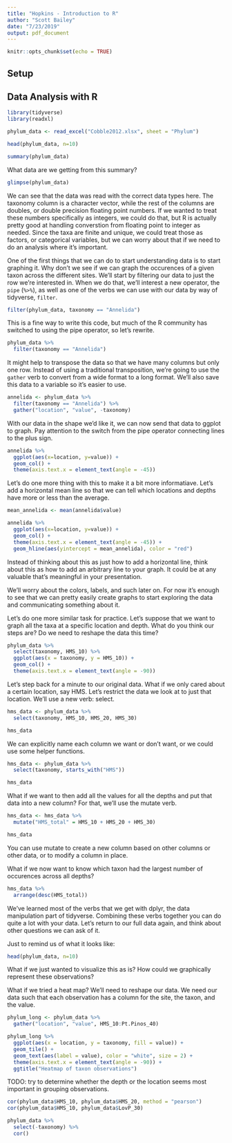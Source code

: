 ```yaml
---
title: "Hopkins - Introduction to R"
author: "Scott Bailey"
date: "7/23/2019"
output: pdf_document
---
```


```r
knitr::opts_chunk$set(echo = TRUE)
```

## Setup


## Data Analysis with R

```r
library(tidyverse)
library(readxl)
```

```r
phylum_data <- read_excel("Cobble2012.xlsx", sheet = "Phylum")

head(phylum_data, n=10)
```

```r
summary(phylum_data)
```

What data are we getting from this summary?

```r
glimpse(phylum_data)
```

We can see that the data was read with the correct data types here. The taxonomy column is a character vector, while the rest of the columns are doubles, or double precision floating point numbers. If we wanted to treat these numbers specifically as integers, we could do that, but R is actually pretty good at handling converstion from floating point to integer as needed. Since the taxa are finite and unique, we could treat those as factors, or categorical variables, but we can worry about that if we need to do an analysis where it's important.

One of the first things that we can do to start understanding data is to start graphing it. Why don't we see if we can graph the occurences of a given taxon across the different sites. We'll start by filtering our data to just the row we're interested in. When we do that, we'll interest a new operator, the `pipe` (`%>%`), as well as one of the verbs we can use with our data by way of tidyverse, `filter`.

```r
filter(phylum_data, taxonomy == "Annelida")
```

This is a fine way to write this code, but much of the R community has switched to using the pipe operator, so let's rewrite.

```r
phylum_data %>%
  filter(taxonomy == "Annelida")
```

It might help to transpose the data so that we have many columns but only one row. Instead of using a traditional transposition, we're going to use the `gather` verb to convert from a wide format to a long format. We'll also save this data to a variable so it's easier to use.

```r
annelida <- phylum_data %>%
  filter(taxonomy == "Annelida") %>% 
  gather("location", "value", -taxonomy)
```

With our data in the shape we'd like it, we can now send that data to ggplot to graph. Pay attention to the switch from the pipe operator connecting lines to the plus sign.

```r
annelida %>%
  ggplot(aes(x=location, y=value)) +
  geom_col() +
  theme(axis.text.x = element_text(angle = -45))
```

Let's do one more thing with this to make it a bit more informatiave. Let's add a horizontal mean line so that we can tell which locations and depths have more or less than the average. 

```r
mean_annelida <- mean(annelida$value)

annelida %>%
  ggplot(aes(x=location, y=value)) +
  geom_col() +
  theme(axis.text.x = element_text(angle = -45)) +
  geom_hline(aes(yintercept = mean_annelida), color = "red")
```

Instead of thinking about this as just how to add a horizontal line, think about this as how to add an arbitrary line to your graph. It could be at any valuable that's meaningful in your presentation. 

We'll worry about the colors, labels, and such later on. For now it's enough to see that we can pretty easily create graphs to start exploring the data and communicating something about it. 

Let's do one more similar task for practice. Let's suppose that we want to graph all the taxa at a specific location and depth. What do you think our steps are? Do we need to reshape the data this time?

```r
phylum_data %>%
  select(taxonomy, HMS_10) %>%
  ggplot(aes(x = taxonomy, y = HMS_10)) +
  geom_col() +
  theme(axis.text.x = element_text(angle = -90))
```




Let's step back for a minute to our original data. What if we only cared about a certain location, say HMS. Let's restrict the data we look at to just that location. We'll use a new verb: select. 

```r
hms_data <- phylum_data %>%
  select(taxonomy, HMS_10, HMS_20, HMS_30)

hms_data
```

We can explicitly name each column we want or don't want, or we could use some helper functions. 

```r
hms_data <- phylum_data %>%
  select(taxonomy, starts_with("HMS"))

hms_data
```

What if we want to then add all the values for all the depths and put that data into a new column? For that, we'll use the mutate verb. 

```r
hms_data <- hms_data %>%
  mutate("HMS_total" = HMS_10 + HMS_20 + HMS_30)

hms_data
```

You can use mutate to create a new column based on other columns or other data, or to modify a column in place.

What if we now want to know which taxon had the largest number of occurences across all depths?

```r
hms_data %>%
  arrange(desc(HMS_total))
```

We've learned most of the verbs that we get with dplyr, the data manipulation part of tidyverse. Combining these verbs together you can do quite a lot with your data. Let's return to our full data again, and think about other questions we can ask of it. 

Just to remind us of what it looks like:

```r
head(phylum_data, n=10)
```

What if we just wanted to visualize this as is? How could we graphically represent these observations?

What if we tried a heat map? We'll need to reshape our data. We need our data such that each observation has a column for the site, the taxon, and the value. 

```r
phylum_long <- phylum_data %>%
  gather("location", "value", HMS_10:Pt.Pinos_40)

phylum_long %>% 
  ggplot(aes(x = location, y = taxonomy, fill = value)) +
  geom_tile() +
  geom_text(aes(label = value), color = "white", size = 2) +
  theme(axis.text.x = element_text(angle = -90)) +
  ggtitle("Heatmap of taxon observations")
```


TODO: try to determine whether the depth or the location seems most important in grouping observations.

```r
cor(phylum_data$HMS_10, phylum_data$HMS_20, method = "pearson")
cor(phylum_data$HMS_10, phylum_data$LovP_30)

phylum_data %>%
  select(-taxonomy) %>%
  cor()
```



